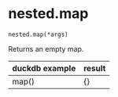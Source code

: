 # nested.map { #duckops.nested.map }

`nested.map(*args)`

Returns an empty map.

| duckdb example | result |
| -------------- | ------ |
| map() | {} |
